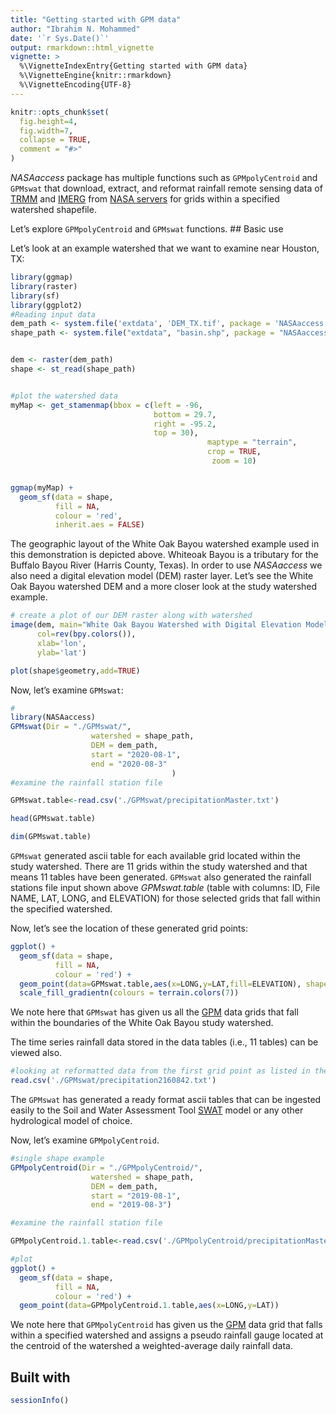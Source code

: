 ```yaml
---
title: "Getting started with GPM data"
author: "Ibrahim N. Mohammed"
date: '`r Sys.Date()`'
output: rmarkdown::html_vignette
vignette: >
  %\VignetteIndexEntry{Getting started with GPM data}
  %\VignetteEngine{knitr::rmarkdown}
  %\VignetteEncoding{UTF-8}
---
```


```r
knitr::opts_chunk$set(
  fig.height=4, 
  fig.width=7,
  collapse = TRUE,
  comment = "#>"
)
```

_NASAaccess_ package has multiple functions such as `GPMpolyCentroid` and `GPMswat` that download, extract, and reformat rainfall remote sensing data of [TRMM](https://gpm.nasa.gov/missions/trmm) and [IMERG](https://gpm.nasa.gov/data/imerg) from [NASA servers](https://gpm.nasa.gov/data/directory) for grids within a specified watershed shapefile.

Let's explore `GPMpolyCentroid` and `GPMswat` functions.
## Basic use

Let's look at an example watershed that we want to examine near Houston, TX:
```r
library(ggmap)
library(raster)
library(sf)
library(ggplot2)
#Reading input data
dem_path <- system.file('extdata', 'DEM_TX.tif', package = 'NASAaccess')
shape_path <- system.file("extdata", "basin.shp", package = "NASAaccess")


dem <- raster(dem_path)
shape <- st_read(shape_path)


#plot the watershed data
myMap <- get_stamenmap(bbox = c(left = -96,
                                bottom = 29.7,
                                right = -95.2,
                                top = 30),
                                            maptype = "terrain", 
                                            crop = TRUE,
                                             zoom = 10)


ggmap(myMap) + 
  geom_sf(data = shape, 
          fill = NA, 
          colour = 'red', 
          inherit.aes = FALSE) 

```


The geographic layout of the White Oak Bayou watershed example used in this demonstration is depicted above. Whiteoak Bayou is a tributary for the Buffalo Bayou River (Harris County, Texas). In order to use _NASAaccess_ we also need a digital elevation model (DEM) raster layer. Let's see the White Oak Bayou watershed DEM and a more closer look at the study watershed example.


```r
# create a plot of our DEM raster along with watershed
image(dem, main="White Oak Bayou Watershed with Digital Elevation Model (DEM)", 
      col=rev(bpy.colors()), 
      xlab='lon', 
      ylab='lat')

plot(shape$geometry,add=TRUE)

```


Now, let's examine `GPMswat`:

```r
#
library(NASAaccess)
GPMswat(Dir = "./GPMswat/",
                  watershed = shape_path,
                  DEM = dem_path,
                  start = "2020-08-1",
                  end = "2020-08-3"
                                    )
#examine the rainfall station file

GPMswat.table<-read.csv('./GPMswat/precipitationMaster.txt')

head(GPMswat.table)

dim(GPMswat.table)
```

`GPMswat` generated ascii table for each available grid located within the study watershed. There are 11 grids within the study watershed and that means 11 tables have been generated. `GPMswat` also generated the rainfall stations file input shown above *GPMswat.table* (table with columns: ID, File NAME, LAT, LONG, and ELEVATION) for those selected grids that fall within the specified watershed.


Now, let's see the location of these generated grid points:

```r
ggplot() + 
  geom_sf(data = shape, 
          fill = NA, 
          colour = 'red') +
  geom_point(data=GPMswat.table,aes(x=LONG,y=LAT,fill=ELEVATION), shape=21, size = 4) +
  scale_fill_gradientn(colours = terrain.colors(7))

```


We note here that `GPMswat` has given us all the [GPM](https://gpm.nasa.gov/data/imerg) data grids that fall within the boundaries of the White Oak Bayou study watershed.

The time series rainfall data stored in the data tables (i.e., 11 tables) can be viewed also.

```r
#looking at reformatted data from the first grid point as listed in the rainfall station file
read.csv('./GPMswat/precipitation2160842.txt')


```

The `GPMswat` has generated a ready format ascii tables that can be ingested easily to the Soil and Water Assessment Tool [SWAT](https://swat.tamu.edu/) model or any other hydrological model of choice.



Now, let's examine `GPMpolyCentroid`.



```r

#single shape example
GPMpolyCentroid(Dir = "./GPMpolyCentroid/",
                  watershed = shape_path,
                  DEM = dem_path,
                  start = "2019-08-1",
                  end = "2019-08-3")

#examine the rainfall station file

GPMpolyCentroid.1.table<-read.csv('./GPMpolyCentroid/precipitationMaster.txt')

#plot
ggplot() + 
  geom_sf(data = shape, 
          fill = NA, 
          colour = 'red') +
  geom_point(data=GPMpolyCentroid.1.table,aes(x=LONG,y=LAT))
```


We note here that `GPMpolyCentroid` has given us the [GPM](https://gpm.nasa.gov/data/imerg) data grid that falls within a specified watershed and assigns a pseudo rainfall gauge located at the centroid of the watershed a weighted-average daily rainfall data. 


## Built with

```r
sessionInfo()


```
